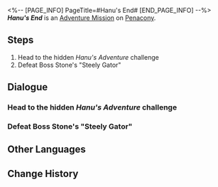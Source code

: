 <%-- [PAGE_INFO]
PageTitle=#Hanu's End#
[END_PAGE_INFO] --%>
{{Stub|Dialogue.}}
{{Mission Infobox
|id            = 8021502
|title         = 
|image         = <!--Mission Hanu's End.png-->
|type          = Adventure
|event_name    = 
|chapter       = 
|requirements  = Obtain all parts of ''[[Hanu's Adventure (Readable)|Hanu's Adventure]]''
|summary       = <!--official mission summary from Fate's Atlas-->
|characters    = Boss Stone; Theme Park Employee; Trailblazer
|startLocation = [[Penacony]] - [[Penacony Grand Theater]]
|world         = Penacony
|area          = Penacony Grand Theater
|prev          = 
|next          = 
|rewards       = Stellar Jade*30; Lost Crystal*3; Golden Limited - Aideen Token*1; Planet of Festivities Collectible Card — Planet of Festivities: Hanunue*1 { text = Planet of Festivities Collectible Card &mdash; Planet of Festivities: Hanunue }; Credit*10,000
}}
'''''Hanu's End''''' is an [[Adventure Mission]] on [[Penacony]].

==Steps==
# Head to the hidden ''Hanu's Adventure'' challenge
# Defeat Boss Stone's "Steely Gator"

<!--
==Gameplay Notes==

--><!--
==Trial Character==

-->
==Dialogue==
{{Stub Dialogue}}
{{Dialogue Start}}
:{{tx}}
{{Dialogue End}}

===Head to the hidden ''Hanu's Adventure'' challenge===
{{Mission Description|type=adventure|location=Penacony Grand Theater|update|Someone mysterious claiming to be from the Clock Studios Customer Service has invited you to experience the end story of ''Hanu's Adventure''...<br />What kind of a secret is hidden behind that little Brother Hanu's story?}}
{{Dialogue Start}}
:{{tx}}
{{Dialogue End}}

===Defeat Boss Stone's "Steely Gator"===
{{Mission Description|type=adventure|location=<!--to be added-->|update|The despicable Boss Stone created a steel crocodile impervious to weapons. Find a way to defeat it!<br />The Hanu Rocket cannot hurt the steel crocodile, but a powerful firework might turn the tables...}}
{{Dialogue Start}}
:{{tx}}
{{Dialogue End}}

==Other Languages==
{{Other Languages
|en   = Hanu's End
|zhs  = 哈努的末路
|zht  = 哈努的末路
|ja   = ハヌの末路
|ko   = 하누의 말로
|es   = El fin de Hanu
|fr   = La Chute de Hanu
|ru   = Последний путь Хану
|th   = จุดจบของ Hanu
|vi   = Kết Cục Của Hanu
|de   = Hanus Untergang
|id   = Akhir Hanu
|pt   = O Fim de Hanu
}}

==Change History==
{{Change History|2.2}}
